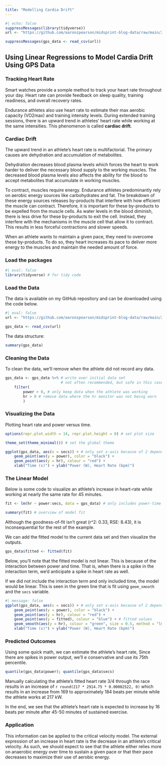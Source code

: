 ---
title: "Modelling Cardia Drift"
---

```{r}
#| echo: false
suppressMessages(library(tidyverse))
url <- "https://github.com/aaronzpearson/midsprint-blog-data/raw/main/2017_01_31_18_36_44.csv"

suppressMessages(gps_data <- read_csv(url))
```



## Using Linear Regressions to Model Cardia Drift Using GPS Data

### Tracking Heart Rate

Smart watches provide a somple method to track your heart rate throughout your day. Heart rate can provide feedback on sleep quality, training readiness, and overall recovery rates.

Endurance athletes also use heart rate to estimate their max aerobic capacity (VO2max) and training intensity levels. During extended training sessions, there is an upward trend in athletes’ heart rate while working at the same intensities. This phenomenon is called **cardiac drift**.

### Cardiac Drift

The upward trend in an athlete’s heart rate is multifactorial. The primary causes are dehydration and accumulation of metabolites.

Dehydration decreases blood plasma levels which forces the heart to work harder to deliver the necessary blood supply to the working muscles. The decreased blood plasma levels also affects the ability for the blood to accept metabolites that accumulate in working muscles.

To contract, muscles require energy. Endurance athletes predominantly rely on aerobic energy sources like carbohydrates and fat. The breakdown of these energy sources releases by-products that interfere with how efficient the muscle can contract. Therefore, it is important for these by-products to be expelled from the muscle cells. As water levels in the blood diminish, there is less drive for these by-products to exit the cell. Instead, they interfere with the mechanisms in the muscle cell that allow it to contract. This results in less forceful contractions and slower speeds.

When an athlete wants to maintain a given pace, they need to overcome these by-products. To do so, they heart increases its pace to deliver more energy to the muscles and maintain the needed amount of force.

### Load the packages

```{r}
#| eval: false
library(tidyverse) # for tidy code
```

### Load the Data

The data is available on my GitHub repository and can be downloaded using the code below. 

```{r}
#| eval: false
url <- "https://github.com/aaronzpearson/midsprint-blog-data/raw/main/2017_01_31_18_36_44.csv"

gps_data <- read_csv(url)
```

The data structure:

```{r}
summary(gps_data)
```

### Cleaning the Data

To clean the data, we'll remove when the athlete did not record any data. 

```{r}
gps_data <- gps_data %>% # write over initial data set
                         # not often recommended, but safe in this case
    filter(
        power > 0, # only keep data when the athlete was working
        hr > 0 # remove data where the hr monitor was not being worn
        )
```

### Visualizing the Data

Plotting heart rate and power versus time.

```{r}
options(repr.plot.width = 14, repr.plot.height = 8) # set plot size

theme_set(theme_minimal()) # set the global theme

ggplot(gps_data, aes(x = secs)) + # only set x-axis because of 2 dependent variables
    geom_point(aes(y = power), color = "black") + 
    geom_point(aes(y = hr), colour = "red") + 
    xlab("Time (s)") + ylab("Power (W), Heart Rate (bpm)") 
```


### The Linear Model

Below is some code to visualize an athlete’s increase in heart-rate while working at nearly the same rate for 45 minutes.

```{r}
fit <- lm(hr ~ power:secs, data = gps_data) # only includes power-time interaction term

summary(fit) # overview of model fit
```

Although the goodness-of-fit isn't great (r^2: 0.33, RSE: 8.43), it is inconsequential for the rest of the example.

We can add the fitted model to the current data set and then visualize the outputs. 

```{r}
gps_data$fitted <- fitted(fit)
```

Below, you'll note that the fitted model is not linear. This is because of the interaction between power and time. That is, when there is a spike in the interaction term, we'd anticipate a spike in heart rate as well.

If we did not include the interaction term and only included time, the model would be linear. This is seen in the green line that is fit using `geom_smooth` and the `secs` variable.

```{r}
#| message: false
ggplot(gps_data, aes(x = secs)) + # only set x-axis because of 2 dependent variables
    geom_point(aes(y = power), color = "black") + 
    geom_point(aes(y = hr), colour = "red") + 
    geom_point(aes(y = fitted), colour = "blue") + # fitted values
    geom_smooth(aes(y = hr), colour = "green", size = 0.5, method = "lm") + # uses "lm" (linear model) to fit trendline
    xlab("Time (s)") + ylab("Power (W), Heart Rate (bpm)")
```

### Predicted Outcomes

Using some quick math, we can estimate the athlete's heart rate, Since there are spikes in power output, we'll e conservative and use its 75th percentile.

```{r}
quantile(gps_data$power); quantile(gps_data$secs)
```

Manually calculating the athlete's fitted heart rate 3/4 through the race results in an increase of `r round(217 * 2914.75 * 0.00002522, 0)` which results in an increase from 169 to approximately 184 beats per minute while the athlete works at 217 kW. 

In the end, we see that the athlete’s heart rate is expected to increase by 16 beats per minute after 45-50 minutes of sustained exercise.

### Application

This information can be applied to the critical velocity model. The external expression of an increase in heart rate is the decrease in an athlete’s critical velocity. As such, we should expect to see that the athlete either relies more on anaerobic energy over time to sustain a given pace or that their pace decreases to maximize their use of aerobic energy.
